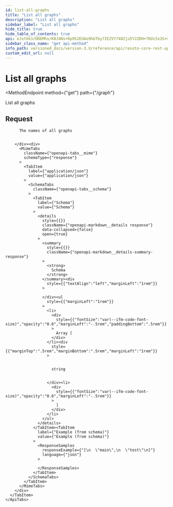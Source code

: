 ```yaml
---
id: list-all-graphs
title: "List all graphs"
description: "List all graphs"
sidebar_label: "List all graphs"
hide_title: true
hide_table_of_contents: true
api: eJxtkk1rHDEMhv/K8J4Ns+0p9S2EUAo9hGTby7IEZVY748Zju5Y2ZDH+78UzIe2G+mJbQh/vIxUojQK7w5gpTY8zBRp55qDYG2SWFIOwwBZ83mzadWAZskvqYoDFduIu0MzSxWNH3ndLGoHBEIO2NLaAUvJuoBbS/5IWVyDDxDO1l54Tw4JypjMMnPIs/9hFswsjqgG/0pw8t2ZncgEGyqLY13bMh8a+O9HLhmbWKR5gMbLCIJFOsOgXPwyE8wvnhqLglD0sJtUktu/LFEWrLSlmrTB4oezoya9Umm/FcqSTV1j4OJBfzNWgxVy6r75sNqi17g1cOMZFqdMmC/csUWN3EzN397cP2+767lurx1lWUT8/rTlFZ1ooNvT/FXsB452l8qv2yTd41awqyxuItwVoU18l7VDKEwn/yL7WZv594nyG3e3/Emi/ajAxHTgv5J75DIvrYeCkCyp/Wob7cQOa/PeBfL3dotY/iu7c8g==
sidebar_class_name: "get api-method"
info_path: versioned_docs/version-3.X/reference/api/resoto-core-rest-api
custom_edit_url: null
---
```



<h1
  className={"openapi__heading"}
>
  List all graphs
</h1>

<MethodEndpoint
  method={"get"}
  path={"/graph"}
>
  
</MethodEndpoint>

List all graphs

## Request

<div>
  <div>
    <ApiTabs>
      <TabItem
        label={"200"}
        value={"200"}
      >
        <div>
          
          
          The names of all graphs
          
          
        </div><div>
          <MimeTabs
            className={"openapi-tabs__mime"}
            schemaType={"response"}
          >
            <TabItem
              label={"application/json"}
              value={"application/json"}
            >
              <SchemaTabs
                className={"openapi-tabs__schema"}
              >
                <TabItem
                  label={"Schema"}
                  value={"Schema"}
                >
                  <details
                    style={{}}
                    className={"openapi-markdown__details response"}
                    data-collapsed={false}
                    open={true}
                  >
                    <summary
                      style={{}}
                      className={"openapi-markdown__details-summary-response"}
                    >
                      <strong>
                        Schema
                      </strong>
                    </summary><div
                      style={{"textAlign":"left","marginLeft":"1rem"}}
                    >
                      
                    </div><ul
                      style={{"marginLeft":"1rem"}}
                    >
                      <li>
                        <div
                          style={{"fontSize":"var(--ifm-code-font-size)","opacity":"0.6","marginLeft":"-.5rem","paddingBottom":".5rem"}}
                        >
                          Array [
                        </div>
                      </li><div
                        style={{"marginTop":".5rem","marginBottom":".5rem","marginLeft":"1rem"}}
                      >
                        
                        
                        string
                        
                        
                      </div><li>
                        <div
                          style={{"fontSize":"var(--ifm-code-font-size)","opacity":"0.6","marginLeft":"-.5rem"}}
                        >
                          ]
                        </div>
                      </li>
                    </ul>
                  </details>
                </TabItem><TabItem
                  label={"Example (from schema)"}
                  value={"Example (from schema)"}
                >
                  <ResponseSamples
                    responseExample={"[\n  \"main\",\n  \"test\"\n]"}
                    language={"json"}
                  >
                    
                  </ResponseSamples>
                </TabItem>
              </SchemaTabs>
            </TabItem>
          </MimeTabs>
        </div>
      </TabItem>
    </ApiTabs>
  </div>
</div>
